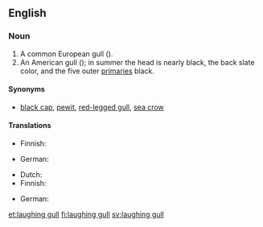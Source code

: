 ==English==

===Noun===
{{en-noun|head=[[laughing]] [[gull]]}}

# A common European gull ({{taxlink|Xema ridibundus|species|noshow=1}}).
# An American gull ({{taxlink|Larus atricilla|species|noshow=1}}); in summer the head is nearly black, the back slate color, and the five outer [[primary|primaries]] black.

====Synonyms====
* {{sense|European gull}} [[black cap]], [[pewit]], [[red-legged gull]], [[sea crow]]

====Translations====
{{trans-top|European gull}}
* Finnish: {{t+|fi|naurulokki}}
{{trans-mid}}
* German: {{t+|de|Lachmöwe|f}}
{{trans-bottom}}

{{trans-top|American gull}}
* Dutch: {{t|nl|lachmeeuw}}
* Finnish: {{t+|fi|nokisiipilokki}}
{{trans-mid}}
* German: {{t|de|Aztekenmöwe|f}}
{{trans-bottom}}

{{Webster 1913}}

[[et:laughing gull]]
[[fi:laughing gull]]
[[sv:laughing gull]]
